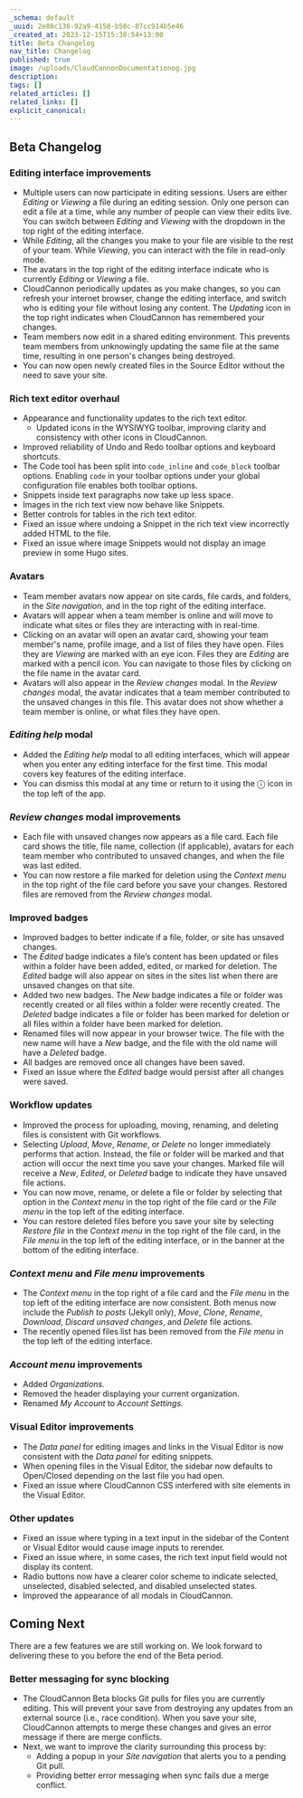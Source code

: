 ```yaml
---
_schema: default
_uuid: 2e08c136-92a9-4158-b58c-87cc914b5e46
_created_at: 2023-12-15T15:38:54+13:00
title: Beta Changelog
nav_title: Changelog
published: true
image: /uploads/CloudCannonDocumentationog.jpg
description:
tags: []
related_articles: []
related_links: []
explicit_canonical:
---
```

## Beta Changelog

### Editing interface improvements

* Multiple users can now participate in editing sessions. Users are either *Editing* or *Viewing* a file during an editing session. Only one person can edit a file at a time, while any number of people can view their edits live. You can switch between *Editing* and *Viewing* with the dropdown in the top right of the editing interface.
* While *Editing*, all the changes you make to your file are visible to the rest of your team. While *Viewing*, you can interact with the file in read-only mode.
* The avatars in the top right of the editing interface indicate who is currently *Editing* or *Viewing* a file.
* CloudCannon periodically updates as you make changes, so you can refresh your internet browser, change the editing interface, and switch who is editing your file without losing any content. The *Updating* icon in the top right indicates when CloudCannon has remembered your changes.
* Team members now edit in a shared editing environment. This prevents team members from unknowingly updating the same file at the same time, resulting in one person's changes being destroyed.
* You can now open newly created files in the Source Editor without the need to save your site.

### Rich text editor overhaul

* Appearance and functionality updates to the rich text editor.
  * Updated icons in the WYSIWYG toolbar, improving clarity and consistency with other icons in CloudCannon.
* Improved reliability of Undo and Redo toolbar options and keyboard shortcuts.
* The Code tool has been split into `code_inline` and `code_block` toolbar options. Enabling `code` in your toolbar options under your global configuration file enables both toolbar options.
* Snippets inside text paragraphs now take up less space.
* Images in the rich text view now behave like Snippets.
* Better controls for tables in the rich text editor.
* Fixed an issue where undoing a Snippet in the rich text view incorrectly added HTML to the file.
* Fixed an issue where image Snippets would not display an image preview in some Hugo sites.

### Avatars

* Team member avatars now appear on site cards, file cards, and folders, in the *Site navigation*, and in the top right of the editing interface.
* Avatars will appear when a team member is online and will move to indicate what sites or files they are interacting with in real-time.
* Clicking on an avatar will open an avatar card, showing your team member's name, profile image, and a list of files they have open. Files they are *Viewing* are marked with an eye icon. Files they are *Editing* are marked with a pencil icon. You can navigate to those files by clicking on the file name in the avatar card.
* Avatars will also appear in the *Review changes* modal. In the *Review changes* modal, the avatar indicates that a team member contributed to the unsaved changes in this file. This avatar does not show whether a team member is online, or what files they have open.

### *Editing help* modal

* Added the *Editing help* modal to all editing interfaces, which will appear when you enter any editing interface for the first time. This modal covers key features of the editing interface.
* You can dismiss this modal at any time or return to it using the ⓘ icon in the top left of the app.

### *Review changes* modal improvements

* Each file with unsaved changes now appears as a file card. Each file card shows the title, file name, collection (if applicable), avatars for each team member who contributed to unsaved changes, and when the file was last edited.
* You can now restore a file marked for deletion using the *Context menu* in the top right of the file card before you save your changes. Restored files are removed from the *Review changes* modal.

### Improved badges

* Improved badges to better indicate if a file, folder, or site has unsaved changes.
* The *Edited* badge indicates a file’s content has been updated or files within a folder have been added, edited, or marked for deletion. The *Edited* badge will also appear on sites in the sites list when there are unsaved changes on that site.
* Added two new badges. The *New* badge indicates a file or folder was recently created or all files within a folder were recently created. The *Deleted* badge indicates a file or folder has been marked for deletion or all files within a folder have been marked for deletion.
* Renamed files will now appear in your browser twice. The file with the new name will have a *New* badge, and the file with the old name will have a *Deleted* badge.
* All badges are removed once all changes have been saved.
* Fixed an issue where the *Edited* badge would persist after all changes were saved.

### Workflow updates

* Improved the process for uploading, moving, renaming, and deleting files is consistent with Git workflows.
* Selecting *Upload*, *Move*, *Rename*, or *Delete* no longer immediately performs that action. Instead, the file or folder will be marked and that action will occur the next time you save your changes. Marked file will receive a *New*, *Edited*, or *Deleted* badge to indicate they have unsaved file actions.
* You can now move, rename, or delete a file or folder by selecting that option in the *Context menu* in the top right of the file card or the *File menu* in the top left of the editing interface.
* You can restore deleted files before you save your site by selecting *Restore file* in the *Context menu* in the top right of the file card, in the *File menu* in the top left of the editing interface, or in the banner at the bottom of the editing interface.

### *Context menu* and *File menu* improvements

* The *Context menu* in the top right of a file card and the *File menu* in the top left of the editing interface are now consistent. Both menus now include the *Publish to posts* (Jekyll only), *Move*, *Clone*, *Rename*, *Download*, *Discard unsaved changes*, and *Delete* file actions.
* The recently opened files list has been removed from the *File menu* in the top left of the editing interface.

### *Account menu* improvements

* Added *Organizations*.
* Removed the header displaying your current organization.
* Renamed *My Account* to *Account Settings*.

### Visual Editor improvements

* The *Data panel* for editing images and links in the Visual Editor is now consistent with the *Data panel* for editing snippets.
* When opening files in the Visual Editor, the sidebar now defaults to Open/Closed depending on the last file you had open.
* Fixed an issue where CloudCannon CSS interfered with site elements in the Visual Editor.

### Other updates

* Fixed an issue where typing in a text input in the sidebar of the Content or Visual Editor would cause image inputs to rerender.
* Fixed an issue where, in some cases, the rich text input field would not display its content.
* Radio buttons now have a clearer color scheme to indicate selected, unselected, disabled selected, and disabled unselected states.
* Improved the appearance of all modals in CloudCannon.

## Coming Next

There are a few features we are still working on. We look forward to delivering these to you before the end of the Beta period.

### Better messaging for sync blocking

* The CloudCannon Beta blocks Git pulls for files you are currently editing. This will prevent your save from destroying any updates from an external source (i.e., race condition). When you save your site, CloudCannon attempts to merge these changes and gives an error message if there are merge conflicts.
* Next, we want to improve the clarity surrounding this process by:
  * Adding a popup in your *Site navigation* that alerts you to a pending Git pull.
  * Providing better error messaging when sync fails due a merge conflict.